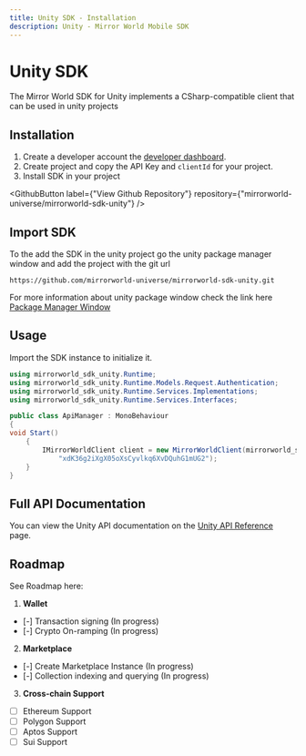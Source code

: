```yaml
---
title: Unity SDK - Installation
description: Unity - Mirror World Mobile SDK
---
```


# Unity SDK

The Mirror World SDK for Unity implements a CSharp-compatible client that can be used in unity projects

## Installation
1. Create a developer account the [developer dashboard](https://app.mirrorworld.fun).
2. Create project and copy the API Key and `clientId` for your project.
3. Install SDK in your project

<GithubButton label={"View Github Repository"} repository={"mirrorworld-universe/mirrorworld-sdk-unity"} />

## Import SDK
To the add the SDK in the unity project go the unity package manager window and add the project with the git url

```url
https://github.com/mirrorworld-universe/mirrorworld-sdk-unity.git
```

For more information about unity package window check the link here [Package Manager Window](https://docs.unity3d.com/Manual/upm-ui.html)

## Usage
Import the SDK instance to initialize it.

```cs
using mirrorworld_sdk_unity.Runtime;
using mirrorworld_sdk_unity.Runtime.Models.Request.Authentication;
using mirrorworld_sdk_unity.Runtime.Services.Implementations;
using mirrorworld_sdk_unity.Runtime.Services.Interfaces;

public class ApiManager : MonoBehaviour
{
void Start()
    {
        IMirrorWorldClient client = new MirrorWorldClient(mirrorworld_sdk_unity.Runtime.Environment.Staging, EnvironmentVersion.V1,
            "xdK36g2iXgX05oXsCyvlkq6XvDQuhG1mUG2");
    }
}
```

## Full API Documentation
You can view the Unity API documentation on the [Unity API Reference](/unity/unity-api) page.

## Roadmap
See Roadmap here:
1. **Wallet**
- [-] Transaction signing (In progress)
- [-] Crypto On-ramping (In progress)
2. **Marketplace**
- [-] Create Marketplace Instance (In progress)
- [-] Collection indexing and querying (In progress)
3. **Cross-chain Support**
- [ ] Ethereum Support
- [ ] Polygon Support
- [ ] Aptos Support
- [ ] Sui Support
